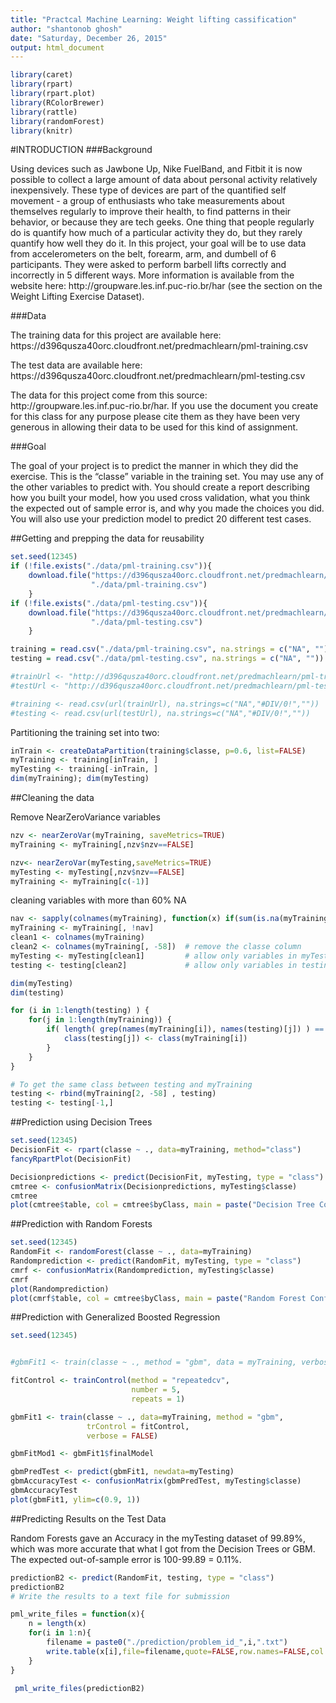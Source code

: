 ```yaml
---
title: "Practcal Machine Learning: Weight lifting cassification"
author: "shantonob ghosh"
date: "Saturday, December 26, 2015"
output: html_document
---
```


```r
library(caret)
library(rpart)
library(rpart.plot)
library(RColorBrewer)
library(rattle)
library(randomForest)
library(knitr)
```
#INTRODUCTION
###Background

Using devices such as Jawbone Up, Nike FuelBand, and Fitbit it is now possible to collect a large amount of data about personal activity relatively inexpensively. These type of devices are part of the quantified self movement - a group of enthusiasts who take measurements about themselves regularly to improve their health, to find patterns in their behavior, or because they are tech geeks. One thing that people regularly do is quantify how much of a particular activity they do, but they rarely quantify how well they do it. In this project, your goal will be to use data from accelerometers on the belt, forearm, arm, and dumbell of 6 participants. They were asked to perform barbell lifts correctly and incorrectly in 5 different ways. More information is available from the website here: http://groupware.les.inf.puc-rio.br/har (see the section on the Weight Lifting Exercise Dataset).

###Data

The training data for this project are available here: https://d396qusza40orc.cloudfront.net/predmachlearn/pml-training.csv

The test data are available here: https://d396qusza40orc.cloudfront.net/predmachlearn/pml-testing.csv

The data for this project come from this source: http://groupware.les.inf.puc-rio.br/har. If you use the document you create for this class for any purpose please cite them as they have been very generous in allowing their data to be used for this kind of assignment.

###Goal

The goal of your project is to predict the manner in which they did the exercise. This is the "classe" variable in the training set. You may use any of the other variables to predict with. You should create a report describing how you built your model, how you used cross validation, what you think the expected out of sample error is, and why you made the choices you did. You will also use your prediction model to predict 20 different test cases.

##Getting and prepping the data for reusability

```r
set.seed(12345)
if (!file.exists("./data/pml-training.csv")){
    download.file("https://d396qusza40orc.cloudfront.net/predmachlearn/pml-training.csv",
                  "./data/pml-training.csv")
    }
if (!file.exists("./data/pml-testing.csv")){
    download.file("https://d396qusza40orc.cloudfront.net/predmachlearn/pml-testing.csv",
                  "./data/pml-testing.csv")
    }

training = read.csv("./data/pml-training.csv", na.strings = c("NA", ""))
testing = read.csv("./data/pml-testing.csv", na.strings = c("NA", ""))

#trainUrl <- "http://d396qusza40orc.cloudfront.net/predmachlearn/pml-training.csv"
#testUrl <- "http://d396qusza40orc.cloudfront.net/predmachlearn/pml-testing.csv"

#training <- read.csv(url(trainUrl), na.strings=c("NA","#DIV/0!",""))
#testing <- read.csv(url(testUrl), na.strings=c("NA","#DIV/0!",""))
```
Partitioning the training set into two:
```r
inTrain <- createDataPartition(training$classe, p=0.6, list=FALSE)
myTraining <- training[inTrain, ]
myTesting <- training[-inTrain, ]
dim(myTraining); dim(myTesting)
```

##Cleaning the data

Remove NearZeroVariance variables

```r
nzv <- nearZeroVar(myTraining, saveMetrics=TRUE)
myTraining <- myTraining[,nzv$nzv==FALSE]

nzv<- nearZeroVar(myTesting,saveMetrics=TRUE)
myTesting <- myTesting[,nzv$nzv==FALSE]
myTraining <- myTraining[c(-1)]
```

cleaning variables with more than 60% NA

```r
nav <- sapply(colnames(myTraining), function(x) if(sum(is.na(myTraining[, x])) > 0.6*nrow(myTraining)){return(T)}else{return(F)})
myTraining <- myTraining[, !nav]
clean1 <- colnames(myTraining)
clean2 <- colnames(myTraining[, -58])  # remove the classe column
myTesting <- myTesting[clean1]         # allow only variables in myTesting that are also in myTraining
testing <- testing[clean2]             # allow only variables in testing that are also in myTraining

dim(myTesting)
dim(testing)
```

```r
for (i in 1:length(testing) ) {
    for(j in 1:length(myTraining)) {
        if( length( grep(names(myTraining[i]), names(testing)[j]) ) == 1)  {
            class(testing[j]) <- class(myTraining[i])
        }      
    }      
}

# To get the same class between testing and myTraining
testing <- rbind(myTraining[2, -58] , testing)
testing <- testing[-1,]
```

##Prediction using Decision Trees

```r
set.seed(12345)
DecisionFit <- rpart(classe ~ ., data=myTraining, method="class")
fancyRpartPlot(DecisionFit)

Decisionpredictions <- predict(DecisionFit, myTesting, type = "class")
cmtree <- confusionMatrix(Decisionpredictions, myTesting$classe)
cmtree
plot(cmtree$table, col = cmtree$byClass, main = paste("Decision Tree Confusion Matrix: Accuracy =", round(cmtree$overall['Accuracy'], 4)))
```

##Prediction with Random Forests

```r
set.seed(12345)
RandomFit <- randomForest(classe ~ ., data=myTraining)
Randomprediction <- predict(RandomFit, myTesting, type = "class")
cmrf <- confusionMatrix(Randomprediction, myTesting$classe)
cmrf
plot(Randomprediction)
plot(cmrf$table, col = cmtree$byClass, main = paste("Random Forest Confusion Matrix: Accuracy =", round(cmrf$overall['Accuracy'], 4)))
```

##Prediction with Generalized Boosted Regression

```r

set.seed(12345)


#gbmFit1 <- train(classe ~ ., method = "gbm", data = myTraining, verbose = F, trControl = trainControl(method = "cv", number = 10))

fitControl <- trainControl(method = "repeatedcv",
                           number = 5,
                           repeats = 1)

gbmFit1 <- train(classe ~ ., data=myTraining, method = "gbm",
                 trControl = fitControl,
                 verbose = FALSE)

gbmFitMod1 <- gbmFit1$finalModel

gbmPredTest <- predict(gbmFit1, newdata=myTesting)
gbmAccuracyTest <- confusionMatrix(gbmPredTest, myTesting$classe)
gbmAccuracyTest
plot(gbmFit1, ylim=c(0.9, 1))
```

##Predicting Results on the Test Data

Random Forests gave an Accuracy in the myTesting dataset of 99.89%, which was more accurate that what I got from the Decision Trees or GBM. The expected out-of-sample error is 100-99.89 = 0.11%.

```r
predictionB2 <- predict(RandomFit, testing, type = "class")
predictionB2
# Write the results to a text file for submission

pml_write_files = function(x){
    n = length(x)
    for(i in 1:n){
        filename = paste0("./prediction/problem_id_",i,".txt")
        write.table(x[i],file=filename,quote=FALSE,row.names=FALSE,col.names=FALSE)
    }
}

 pml_write_files(predictionB2)
```
